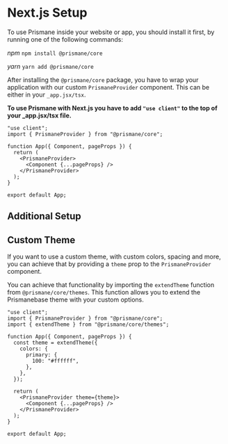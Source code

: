 # Next.js Setup

To use Prismane inside your website or app, you should install it first, by running one of the following commands:

_npm_
`npm install @prismane/core`

_yarn_
`yarn add @prismane/core`

After installing the `@prismane/core` package, you have to wrap your application with our custom `PrismaneProvider` component. This can be either in your `_app.jsx/tsx`.

**To use Prismane with Next.js you have to add `"use client"` to the top of your \_app.jsx/tsx file.**

```tsx
"use client";
import { PrismaneProvider } from "@prismane/core";

function App({ Component, pageProps }) {
  return (
    <PrismaneProvider>
      <Component {...pageProps} />
    </PrismaneProvider>
  );
}

export default App;
```

## Additional Setup

## Custom Theme

If you want to use a custom theme, with custom colors, spacing and more, you can achieve that by providing a `theme` prop to the `PrismaneProvider` component.

You can achieve that functionality by importing the `extendTheme` function from `@prismane/core/themes`. This function allows you to extend the Prismanebase theme with your custom options.

```tsx
"use client";
import { PrismaneProvider } from "@prismane/core";
import { extendTheme } from "@prismane/core/themes";

function App({ Component, pageProps }) {
  const theme = extendTheme({
    colors: {
      primary: {
        100: "#ffffff",
      },
    },
  });

  return (
    <PrismaneProvider theme={theme}>
      <Component {...pageProps} />
    </PrismaneProvider>
  );
}

export default App;
```
